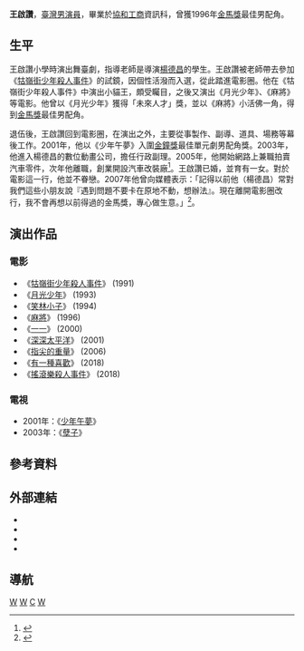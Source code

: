 {{藝人
|姓名 = 王啟讚
|類型 = 男演員
|圖片 = 
|圖片尺寸 =
|圖片簡介 =
|羅馬拼音 = Chi-tsan Wang
|英文名 =
|暱稱 =螞蟻
|國籍 = {{ROC}}
|籍貫 = 
|出生日期 =  {{birth date and age|1977|7|15}}
|出生地點 = 
|逝世日期 = 
|逝世地點 = 
|職業 = [[演員|演員]]、副導、場務、道具、製作
|語言 = 
|教育程度 = 協和工商資訊科
|配偶 =
|出道地點 = 台灣
|出道作 = 《[[牯嶺街少年殺人事件|牯嶺街少年殺人事件]]》
|出道日期 = 1990年
|代表作 = 《月光少年》、《麻將》
|活躍年代 = 1990年－2018年
|唱片公司 =
|經紀公司 =
|網站 = 
|獎項 = {{awards|name=[[金馬獎|金馬獎]] |award=最佳男配角 |year=1996年 |title=《麻將》 |role=小活佛}}
|IMDb = 0910860
|音樂專輯 =
|電影 =
}}

'''王啟讚'''{{BD|1977年|7月15日||}}，[[臺灣|臺灣]][[男演員|男演員]]，畢業於[[協和工商|協和工商]]資訊科，曾獲1996年[[金馬獎|金馬獎]]最佳男配角。


==生平==
王啟讚小學時演出舞臺劇，指導老師是導演[[楊德昌|楊德昌]]的學生。王啟讚被老師帶去參加《[[牯嶺街少年殺人事件|牯嶺街少年殺人事件]]》的試鏡，因個性活潑而入選，從此踏進電影圈。他在《牯嶺街少年殺人事件》中演出小貓王，頗受矚目，之後又演出《月光少年》、《麻將》等電影。他曾以《月光少年》獲得{{tsl|ja|第6回東京国際映画祭|第六屆東京國際電影節}}「未來人才」獎，並以《麻將》小活佛一角，得到[[金馬獎|金馬獎]]最佳男配角。

退伍後，王啟讚回到電影圈，在演出之外，主要從事製作、副導、道具、場務等幕後工作。2001年，他以《少年午夢》入圍[[金鐘獎|金鐘獎]]最佳單元劇男配角獎。2003年，他進入楊德昌的數位動畫公司，擔任行政副理。2005年，他開始網路上兼職拍賣汽車零件，次年他離職，創業開設汽車改裝廠<ref>{{cite news|title=金馬獎演員變改車王|url=http://www.appledaily.com.tw/appledaily/article/finance/20080717/30759944/|accessdate=2014-02-28|newspaper=蘋果日報|date=2008-07-17|archive-date=2014-03-04|archive-url=https://web.archive.org/web/20140304171705/http://www.appledaily.com.tw/appledaily/article/finance/20080717/30759944/|dead-url=no}}</ref>。王啟讚已婚，並育有一女。對於電影這一行，他並不眷戀。2007年他曾向媒體表示：「記得以前他（楊德昌）常對我們這些小朋友說『遇到問題不要卡在原地不動，想辦法』。現在離開電影圈改行，我不會再想以前得過的金馬獎，專心做生意。」<ref>{{cite news|title=「小貓王」王啟讚 變改車王|url=|accessdate=2014-02-28|newspaper=聯合報|date=2007-08-01}}</ref>。

==演出作品==
===電影===
*《[[牯嶺街少年殺人事件|牯嶺街少年殺人事件]]》 (1991)
*《[[月光少年|月光少年]]》 (1993)
*《[[笑林小子|笑林小子]]》 (1994)
*《[[麻將_(電影)|麻將]]》 (1996)
*《[[一一|一一]]》 (2000) 
*《[[深深太平洋|深深太平洋]]》 (2001)
*《[[指尖的重量|指尖的重量]]》 (2006)
*《[[有一種喜歡|有一種喜歡]]》 (2018)
*《[[搖滾樂殺人事件|搖滾樂殺人事件]]》 (2018)

===電視===
*2001年：《[[少年午夢|少年午夢]]》
*2003年：《[[孽子_(電視劇)|孽子]]》

==參考資料==
{{reflist}}

==外部連結==
*{{imdb name|0910860}}{{en}}
*{{Hkmdb name|10374}}
*{{douban people}}
*{{Mtime people|1016336}}

==導航==
{{金馬獎最佳男配角|第33屆}}

{{DEFAULTSORT:Wang王}}
[[Category:金馬獎最佳男配角獲得者|W]]
[[Category:臺灣電影男演員|W]]
[[Category:王姓|C]]
[[Category:台灣前兒童演員|W]]